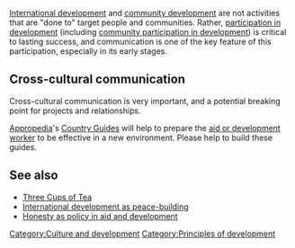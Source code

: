 [[International development]] and [[community development]] are not activities that are "done to" target people and communities. Rather, [[participation in development]] (including [[community participation in development]]) is critical to lasting success, and communication is one of the key feature of this participation, especially in its early stages.

== Cross-cultural communication ==

Cross-cultural communication is very important, and a potential breaking point for projects and relationships.

[[Appropedia]]'s  [[Country Guides]] will help to prepare the [[aid or development worker]] to be effective in a new environment. Please help to build these guides.


== See also ==

* [[Three Cups of Tea]]
* [[International development as peace-building]]
* [[Honesty as policy in aid and development]]

{{stub}}

[[Category:Culture and development]]
[[Category:Principles of development]]